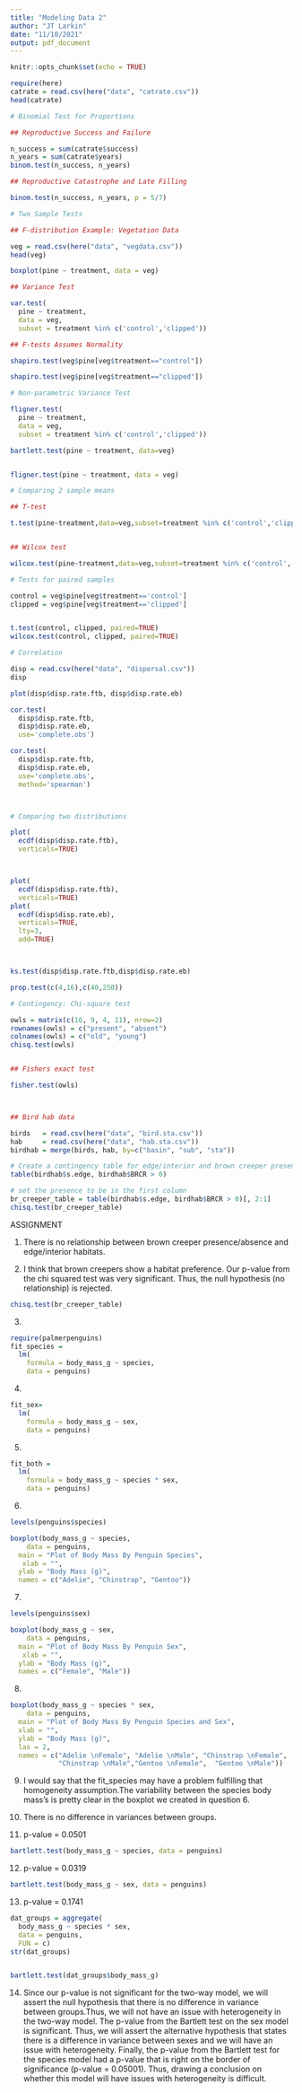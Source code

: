 ```yaml
---
title: "Modeling Data 2"
author: "JT Larkin"
date: "11/10/2021"
output: pdf_document
---
```


```r
knitr::opts_chunk$set(echo = TRUE)
```

```r
require(here)
catrate = read.csv(here("data", "catrate.csv"))
head(catrate)
```

```r
# Binomial Test for Proportions

## Reproductive Success and Failure

n_success = sum(catrate$success)
n_years = sum(catrate$years)
binom.test(n_success, n_years)

## Reproductive Catastrophe and Late Filling

binom.test(n_success, n_years, p = 5/7) 
```
```r
# Two Sample Tests

## F-distribution Example: Vegetation Data

veg = read.csv(here("data", "vegdata.csv"))
head(veg)

boxplot(pine ~ treatment, data = veg)

## Variance Test

var.test(
  pine ~ treatment,
  data = veg,
  subset = treatment %in% c('control','clipped'))

## F-tests Assumes Normality

shapiro.test(veg$pine[veg$treatment=="control"])

shapiro.test(veg$pine[veg$treatment=="clipped"])

```

```r
# Non-parametric Variance Test

fligner.test(
  pine ~ treatment,
  data = veg,
  subset = treatment %in% c('control','clipped'))

bartlett.test(pine ~ treatment, data=veg)


fligner.test(pine ~ treatment, data = veg)


```

```r
# Comparing 2 sample means

## T-test

t.test(pine~treatment,data=veg,subset=treatment %in% c('control','clipped'), conf.int=TRUE)


## Wilcox test

wilcox.test(pine~treatment,data=veg,subset=treatment %in% c('control','clipped'), conf.int=TRUE)


```

```r
# Tests for paired samples

control = veg$pine[veg$treatment=='control']
clipped = veg$pine[veg$treatment=='clipped']


t.test(control, clipped, paired=TRUE)
wilcox.test(control, clipped, paired=TRUE)

```


```r
# Correlation

disp = read.csv(here("data", "dispersal.csv"))
disp

plot(disp$disp.rate.ftb, disp$disp.rate.eb)

cor.test(
  disp$disp.rate.ftb,
  disp$disp.rate.eb,
  use='complete.obs')

cor.test(
  disp$disp.rate.ftb,
  disp$disp.rate.eb,
  use='complete.obs',
  method='spearman')



# Comparing two distributions

plot(
  ecdf(disp$disp.rate.ftb),
  verticals=TRUE)



plot(
  ecdf(disp$disp.rate.ftb),
  verticals=TRUE)
plot(
  ecdf(disp$disp.rate.eb),
  verticals=TRUE,
  lty=3,
  add=TRUE)



ks.test(disp$disp.rate.ftb,disp$disp.rate.eb)

prop.test(c(4,16),c(40,250))


```

```r
# Contingency: Chi-square test

owls = matrix(c(16, 9, 4, 11), nrow=2)
rownames(owls) = c("present", "absent")
colnames(owls) = c("old", "young")
chisq.test(owls)


## Fishers exact test

fisher.test(owls)



## Bird hab data

birds   = read.csv(here("data", "bird.sta.csv"))
hab     = read.csv(here("data", "hab.sta.csv"))
birdhab = merge(birds, hab, by=c("basin", "sub", "sta"))

# Create a contingency table for edge/interior and brown creeper presence/absence
table(birdhab$s.edge, birdhab$BRCR > 0)

# set the presence to be in the first column
br_creeper_table = table(birdhab$s.edge, birdhab$BRCR > 0)[, 2:1]
chisq.test(br_creeper_table)

```


################################################################################

ASSIGNMENT

1. There is no relationship between brown creeper presence/absence and edge/interior habitats.

2. I think that brown creepers show a habitat preference. Our p-value from the chi squared test was very significant. Thus, the null hypothesis (no relationship) is rejected.  

```r
chisq.test(br_creeper_table)
```

3. 

```r
require(palmerpenguins)
fit_species = 
  lm(
    formula = body_mass_g ~ species,
    data = penguins)
```

4. 
```r
fit_sex= 
  lm(
    formula = body_mass_g ~ sex,
    data = penguins)
```

5. 
```r
fit_both = 
  lm(
    formula = body_mass_g ~ species * sex,
    data = penguins)
```

6. 

```r
levels(penguins$species)

boxplot(body_mass_g ~ species,
    data = penguins, 
  main = "Plot of Body Mass By Penguin Species", 
   xlab = "",
  ylab = "Body Mass (g)",
  names = c("Adelie", "Chinstrap", "Gentoo"))
```

7. 
```r
levels(penguins$sex)

boxplot(body_mass_g ~ sex,
    data = penguins, 
  main = "Plot of Body Mass By Penguin Sex",
   xlab = "",
  ylab = "Body Mass (g)",
  names = c("Female", "Male"))
```

8. 
```r
boxplot(body_mass_g ~ species * sex,
    data = penguins, 
  main = "Plot of Body Mass By Penguin Species and Sex",
  xlab = "",
  ylab = "Body Mass (g)",
  las = 2,
  names = c("Adelie \nFemale", "Adelie \nMale", "Chinstrap \nFemale",  
            "Chinstrap \nMale","Gentoo \nFemale",  "Gentoo \nMale"))
```


9. I would say that the fit_species may have a problem fulfilling that homogeneity assumption.The variability between the species body mass's is pretty clear in the boxplot we created in question 6.

10. There is no difference in variances between groups. 

11. p-value = 0.0501

```r
bartlett.test(body_mass_g ~ species, data = penguins)
```

12. p-value = 0.0319
```r
bartlett.test(body_mass_g ~ sex, data = penguins)
```


13. p-value = 0.1741
```r
dat_groups = aggregate(
  body_mass_g ~ species * sex,
  data = penguins,
  FUN = c)
str(dat_groups)


bartlett.test(dat_groups$body_mass_g)

```

14. Since our p-value is not significant for the two-way model, we will assert the null hypothesis that there is no difference in variance between groups.Thus, we will not have an issue with heterogeneity in the two-way model. The p-value from the Bartlett test on the sex model is significant. Thus, we will assert the alternative hypothesis that states there is a difference in variance between sexes and we will have an issue with heterogeneity. Finally, the p-value from the Bartlett test for the species model had a p-value that is right on the border of significance (p-value = 0.05001). Thus, drawing a conclusion on whether this model will have issues with heterogeneity is difficult.








